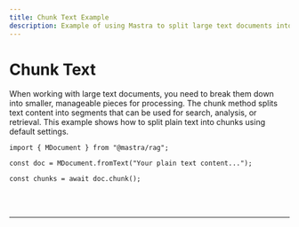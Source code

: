 ```yaml
---
title: Chunk Text Example
description: Example of using Mastra to split large text documents into smaller chunks for processing.
---
```



# Chunk Text

When working with large text documents, you need to break them down into smaller, manageable pieces for processing. The chunk method splits text content into segments that can be used for search, analysis, or retrieval. This example shows how to split plain text into chunks using default settings.

```tsx copy
import { MDocument } from "@mastra/rag";

const doc = MDocument.fromText("Your plain text content...");

const chunks = await doc.chunk();
```

<br />
<br />
<hr className="dark:border-[#404040] border-gray-300" />
<br />
<br />
<GithubLink
  link={
    "https://github.com/mastra-ai/mastra/blob/main/examples/basics/rag/chunk-text"
  }
/>
